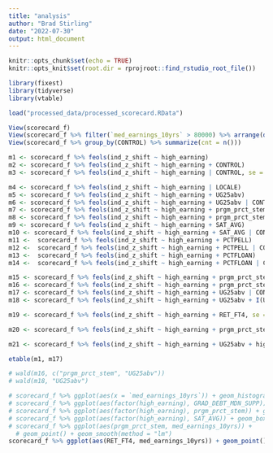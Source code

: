 ```yaml
---
title: "analysis"
author: "Brad Stirling"
date: "2022-07-30"
output: html_document
---
```


```r
knitr::opts_chunk$set(echo = TRUE)
knitr::opts_knit$set(root.dir = rprojroot::find_rstudio_root_file())
```

```r
library(fixest)
library(tidyverse)
library(vtable)
```

```r
load("processed_data/processed_scorecard.RData")
```

```r
View(scorecard_f)
View(scorecard_f %>% filter(`med_earnings_10yrs` > 80000) %>% arrange(desc(`med_earnings_10yrs`)))
View(scorecard_f %>% group_by(CONTROL) %>% summarize(cnt = n()))
```

```r
m1 <- scorecard_f %>% feols(ind_z_shift ~ high_earning)
m2 <- scorecard_f %>% feols(ind_z_shift ~ high_earning + CONTROL)
m3 <- scorecard_f %>% feols(ind_z_shift ~ high_earning | CONTROL, se = "hetero")

m4 <- scorecard_f %>% feols(ind_z_shift ~ high_earning | LOCALE)
m5 <- scorecard_f %>% feols(ind_z_shift ~ high_earning + UG25abv)
m6 <- scorecard_f %>% feols(ind_z_shift ~ high_earning + UG25abv | CONTROL)
m7 <- scorecard_f %>% feols(ind_z_shift ~ high_earning + prgm_prct_stem)
m8 <- scorecard_f %>% feols(ind_z_shift ~ high_earning + prgm_prct_stem | CONTROL)
m9 <- scorecard_f %>% feols(ind_z_shift ~ high_earning + SAT_AVG)
m10 <- scorecard_f %>% feols(ind_z_shift ~ high_earning + SAT_AVG | CONTROL)
m11 <-  scorecard_f %>% feols(ind_z_shift ~ high_earning + PCTPELL)
m12 <-  scorecard_f %>% feols(ind_z_shift ~ high_earning + PCTPELL | CONTROL)
m13 <-  scorecard_f %>% feols(ind_z_shift ~ high_earning + PCTFLOAN)
m14 <-  scorecard_f %>% feols(ind_z_shift ~ high_earning + PCTFLOAN | CONTROL)

m15 <- scorecard_f %>% feols(ind_z_shift ~ high_earning + prgm_prct_stem | CONTROL, se = "hetero")
m16 <- scorecard_f %>% feols(ind_z_shift ~ high_earning + prgm_prct_stem + UG25abv | CONTROL, se = "hetero")
m17 <- scorecard_f %>% feols(ind_z_shift ~ high_earning + UG25abv | CONTROL, se = "hetero")
m18 <- scorecard_f %>% feols(ind_z_shift ~ high_earning + UG25abv + I(UG25abv^2) | CONTROL, se = "hetero")

m19 <- scorecard_f %>% feols(ind_z_shift ~ high_earning + RET_FT4, se = "hetero")

m20 <- scorecard_f %>% feols(ind_z_shift ~ high_earning + prgm_prct_stem + high_earning*prgm_prct_stem | CONTROL, se = "hetero")

m21 <- scorecard_f %>% feols(ind_z_shift ~ high_earning + UG25abv + high_earning*UG25abv | CONTROL, se = "hetero")

```

```r
etable(m1, m17)

# wald(m16, c("prgm_prct_stem", "UG25abv"))
# wald(m18, "UG25abv")
```

```r
# scorecard_f %>% ggplot(aes(x = `med_earnings_10yrs`)) + geom_histogram(bins = 100)
# scorecard_f %>% ggplot(aes(factor(high_earning), GRAD_DEBT_MDN_SUPP)) + geom_boxplot()
# scorecard_f %>% ggplot(aes(factor(high_earning), prgm_prct_stem)) + geom_boxplot()
# scorecard_f %>% ggplot(aes(factor(high_earning), SAT_AVG)) + geom_boxplot()
# scorecard_f %>% ggplot(aes(prgm_prct_stem, med_earnings_10yrs)) +
  # geom_point() + geom_smooth(method = "lm")
scorecard_f %>% ggplot(aes(RET_FT4, med_earnings_10yrs)) + geom_point() + geom_smooth(method = "lm")
```